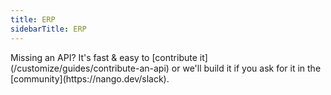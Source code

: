 ```yaml
---
title: ERP
sidebarTitle: ERP
---
```


<Tip>
    Missing an API? It's fast & easy to [contribute it](/customize/guides/contribute-an-api) or we'll build it if you ask for
    it in the [community](https://nango.dev/slack).
</Tip>

<CardGroup cols={4}>
    <Card title="Microsoft Dynamics 365 Finance & Operations" href="/integrations/all/microsoft-tenant-specific" color="#68a063" />
    <Card title="Netsuite" href="/integrations/all/netsuite" color="#68a063" />
    <Card title="Odoo" href="/integrations/all/odoo" color="#68a063" />
    <Card title="Sage" href="/integrations/all/sage" color="#68a063" />
    <Card title="Unanet" href="/integrations/all/unanet" color="#68a063" />
</CardGroup>
